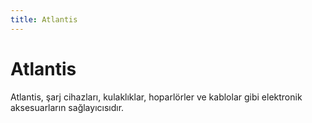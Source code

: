 ```yaml
---
title: Atlantis
---
```


# Atlantis

Atlantis, şarj cihazları, kulaklıklar, hoparlörler ve kablolar gibi elektronik aksesuarların sağlayıcısıdır.
